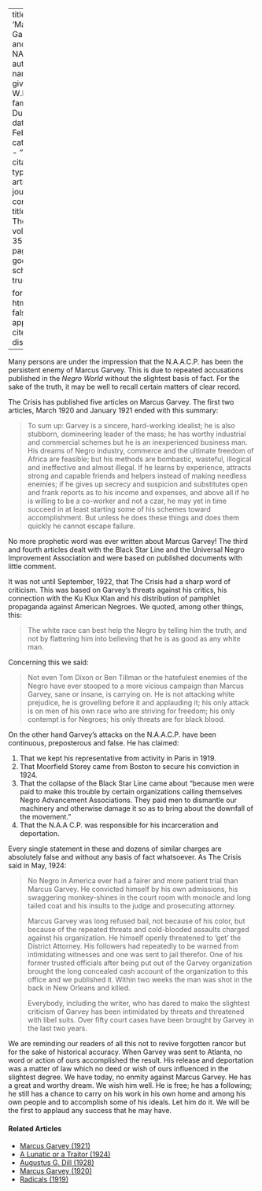 
---
title: 'Marcus Garvey and the NAACP'
author:
  - name:
      given: W.E.B.
      family: Du Bois
date: Feb. 1928
categories: 
  - ""
citation: 
  type: article-journal
  container-title: The Crisis
  volume: 35
  issue: 2
  page: 51
google-scholar: true

format:
  html:
    toc: false
    appendix-cite-as: display
---



Many persons are under the impression that the N.A.A.C.P. has been the persistent enemy of Marcus Garvey. This is due to repeated accusations published in the *Negro World* without the slightest basis of fact. For the sake of the truth, it may be well to recall certain matters of clear record.

The Crisis has published five articles on Marcus Garvey. The first two articles, March 1920 and January 1921 ended with this summary:

> To sum up: Garvey is a sincere, hard-working idealist; he is also stubborn, domineering leader of the mass; he has worthy industrial and commercial schemes but he is an inexperienced business man. His dreams of Negro industry, commerce and the ultimate freedom of Africa are feasible; but his methods are bombastic, wasteful, illogical and ineffective and almost illegal. If he learns by experience, attracts strong and capable friends and helpers instead of making needless enemies; if he gives up secrecy and suspicion and substitutes open and frank reports as to his income and expenses, and above all if he is willing to be a co-worker and not a czar, he may yet in time succeed in at least starting some of his schemes toward accomplishment. But unless he does these things and does them quickly he cannot escape failure.

No more prophetic word was ever written about Marcus Garvey! The third and fourth articles dealt with the Black Star Line and the Universal Negro Improvement Association and were based on published documents with little comment.

It was not until September, 1922, that The Crisis had a sharp word of criticism. This was based on Garvey's threats against his critics, his connection with the Ku Klux Klan and his distribution of pamphlet propaganda against American Negroes. We quoted, among other things, this:

> The white race can best help the Negro by telling him the truth, and not by flattering him into believing that he is as good as any white man.

Concerning this we said:

> Not even Tom Dixon or Ben Tillman or the hatefulest enemies of the Negro have ever stooped to a more vicious campaign than Marcus Garvey, sane or insane, is carrying on. He is not attacking white prejudice, he is grovelling before it and applauding it; his only attack is on men of his own race who are striving for freedom; his only contempt is for Negroes; his only threats are for black blood.

On the other hand Garvey's attacks on the N.A.A.C.P. have been continuous, preposterous and false. He has claimed:

1. That we kept his representative from activity in Paris in 1919.
2. That Moorfield Storey came from Boston to secure his conviction in 1924.
3. That the collapse of the Black Star Line came about "because men were paid to make this trouble by certain organizations calling themselves Negro Advancement Associations. They paid men to dismantle our machinery and otherwise damage it so as to bring about the downfall of the movement."
4. That the N.A.A C.P. was responsible for his incarceration and deportation.

Every single statement in these and dozens of similar charges are absolutely false and without any basis of fact whatsoever. As The Crisis said in May, 1924:

> No Negro in America ever had a fairer and more patient trial than Marcus Garvey. He convicted himself by his own admissions, his swaggering monkey-shines in the court room with monocle and long tailed coat and his insults to the judge and prosecuting attorney.    
> 
> Marcus Garvey was long refused bail, not because of his color, but because of the repeated threats and cold-blooded assaults charged against his organization. He himself openly threatened to 'get' the District Attorney. His followers had repeatedly to be warned from intimidating witnesses and one was sent to jail therefor. One of his former trusted officials after being put out of the Garvey organization brought the long concealed cash account of the organization to this office and we published it. Within two weeks the man was shot in the back in New Orleans and killed.    
>  
> Everybody, including the writer, who has dared to make the slightest criticism of Garvey has been intimidated by threats and threatened with libel suits. Over fifty court cases have been brought by Garvey in the last two years.

We are reminding our readers of all this not to revive forgotten rancor but for the sake of historical accuracy. When Garvey was sent to Atlanta, no word or action of ours accomplished the result. His release and deportation was a matter of law which no deed or wish of ours influenced in the slightest degree. We have today, no enmity against Marcus Garvey. He has a great and worthy dream. We wish him well. He is free; he has a following; he still has a chance to carry on his work in his own home and among his own people and to accomplish some of his ideals. Let him do it. We will be the first to applaud any success that he may have.

<!-- Similar articles start here -->
<div  class="clear-wrap"></div>

#### Related Articles

* [Marcus Garvey (1921)](/Volumes/21/03/marcus_garvey.html)
* [A Lunatic or a Traitor (1924)](/Volumes/28/01/lunatic_or_a_traitor.html)
* [Augustus G. Dill (1928)](/Volumes/35/03/dill.html)
* [Marcus Garvey (1920)](/Volumes/21/02/garvey.html)
* [Radicals (1919)](/Volumes/19/02/radicals.html)

<!-- Similar articles end here -->